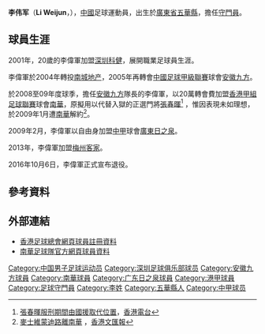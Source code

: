 {{noteta|G1=足球}}{{Football player infobox
| playername = 李伟军
| image = 
| fullname = 李伟军
| englishfullname = Li, Weijun
| height = 1.85米
| nickname = 
| dateofbirth = {{birth date and age|1981|12|1}}
| cityofbirth = [[广东省|广东省]][[梅州市|梅州市]][[五华县|五华县]]
| countryofbirth = [[中國|中國]]
| currentclub = 
| clubnumber = 
| position = 守門員
| youthyears = 
| youthclubs = 
| years = 2001–2004<br /> 2004–2005 <br /> 2005–2008<br /> 2008–2009<br /> 2009–2012<br /> 2013–2016
| clubs = [[深圳科健足球俱乐部|深圳科健]] <br /> [[东莞南城足球俱乐部|南城地产]] <br /> [[安徽九方足球俱乐部|安徽九方]] <br /> [[南華足球隊|南華]]  <br /> [[廣東日之泉足球俱乐部|廣東日之泉]]  <br /> [[梅州客家足球俱乐部|梅州客家]]
| caps(goals) = 12（0）<br />? (?)<br />? (?)<br /> 4 (0)<br />70 (0)<br />32 (0)
| nationalyears = 
| nationalteam = 
| nationalcaps(goals) = 
| pcupdate = 2015年11月3日
| ntupdate = 2008年7月8日
}}

'''李伟军'''（'''Li Weijun'''，{{bd|1981年|12月1日|catIdx=L李}}），[[中國|中國]]足球運動員，出生於[[廣東省|廣東省]][[五華縣|五華縣]]，擔任[[守門員|守門員]]。

==球員生涯==
2001年，20歲的李偉軍加盟[[深圳科健足球俱乐部|深圳科健]]，展開職業足球員生涯。

李偉軍於2004年轉投[[东莞南城足球俱乐部|南城地产]]，2005年再轉會[[中國足球甲級聯賽|中國足球甲級聯賽]]球會[[安徽九方足球俱乐部|安徽九方]]。

於2008至09年度球季，擔任[[安徽九方足球俱乐部|安徽九方]]隊長的李偉軍，以20萬轉會費加盟[[香港甲組足球聯賽|香港甲組足球聯賽]]球會[[南華足球隊|南華]]，原擬用以代替入獄的正選門將[[張春暉|張春暉]]<ref>[http://www.rthk.org.hk/rthk/news/expressnews/20080708/news_20080708_55_504310.htm 張春暉服刑期間由國援取代位置]，[[香港電台|香港電台]]</ref>
，惟因表現未如理想，於2009年1月遭[[南華足球隊|南華]]解約<ref>[http://paper.wenweipo.com/2009/01/04/SP0901040018.htm 麥士維蒙迪路離南華] {{Wayback|url=http://paper.wenweipo.com/2009/01/04/SP0901040018.htm |date=20200327202825 }}，[[香港文匯報|香港文匯報]]</ref>。

2009年2月，李偉軍以自由身加盟[[中國足球甲級聯賽|中甲]]球會[[廣東日之泉足球俱乐部|廣東日之泉]]。

2013年，李偉軍加盟[[梅州客家|梅州客家]]。
 
2016年10月6日，李偉軍正式宣布退役。

==參考資料==
{{Reflist}}

==外部連結==
* [http://www.hkfa.com/zh-hk/player_view.php?player_id=8197 香港足球總會網頁球員註冊資料] {{Wayback|url=http://www.hkfa.com/zh-hk/player_view.php?player_id=8197 |date=20100102131827 }}
* [https://web.archive.org/web/20080713093223/http://www.southchinafc.com/template?series=3&article=3334 南華足球隊官方網頁球員資料]

{{2010年广东日之泉名单}}
{{2011年中甲分类名单日之泉}}
{{2012年中甲分类名单日之泉}}
{{2013年中乙分类名单梅州客家}}
{{2014年中乙分类名单梅州客家}}
{{2015年中乙分类名单梅州客家}}
{{2016年中甲分类名单梅州客家}}
{{2018年中甲分类名单梅州客家}}

{{DEFAULTSORT:Li, Weijun}}
[[Category:中国男子足球运动员|Category:中国男子足球运动员]]
[[Category:深圳足球俱乐部球员|Category:深圳足球俱乐部球员]]
[[Category:安徽九方球員|Category:安徽九方球員]]
[[Category:南華球員|Category:南華球員]]
[[Category:广东日之泉球員|Category:广东日之泉球員]]
[[Category:港甲球員|Category:港甲球員]]
[[Category:足球守門員|Category:足球守門員]]
[[Category:李姓|Category:李姓]]
[[Category:五華縣人|Category:五華縣人]]
[[Category:中甲球员|Category:中甲球员]]<!--- 请在这行文字底下撰写您的条目，然后点击“我接受上述指引并提交编辑”。请不要删除或变更这行文字。--->